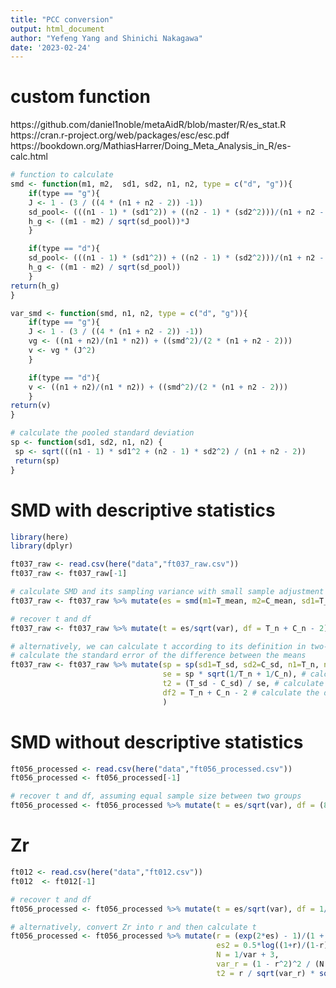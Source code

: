 ---
title: "PCC conversion"
output: html_document
author: "Yefeng Yang and Shinichi Nakagawa"
date: '2023-02-24'
---

# custom function
https://github.com/daniel1noble/metaAidR/blob/master/R/es_stat.R
https://cran.r-project.org/web/packages/esc/esc.pdf
https://bookdown.org/MathiasHarrer/Doing_Meta_Analysis_in_R/es-calc.html

```{r}
# function to calculate  
smd <- function(m1, m2,  sd1, sd2, n1, n2, type = c("d", "g")){
	if(type == "g"){
	J <- 1 - (3 / ((4 * (n1 + n2 - 2)) -1))
	sd_pool<- (((n1 - 1) * (sd1^2)) + ((n2 - 1) * (sd2^2)))/(n1 + n2 - 2)
	h_g <- ((m1 - m2) / sqrt(sd_pool))*J
	}

	if(type == "d"){
	sd_pool<- (((n1 - 1) * (sd1^2)) + ((n2 - 1) * (sd2^2)))/(n1 + n2 - 2)
	h_g <- ((m1 - m2) / sqrt(sd_pool))
	}
return(h_g)
}

var_smd <- function(smd, n1, n2, type = c("d", "g")){
	if(type == "g"){
	J <- 1 - (3 / ((4 * (n1 + n2 - 2)) -1))
	vg <- ((n1 + n2)/(n1 * n2)) + ((smd^2)/(2 * (n1 + n2 - 2)))
	v <- vg * (J^2)
	}

	if(type == "d"){
	v <- ((n1 + n2)/(n1 * n2)) + ((smd^2)/(2 * (n1 + n2 - 2)))
	}
return(v)
}

# calculate the pooled standard deviation
sp <- function(sd1, sd2, n1, n2) {
 sp <- sqrt(((n1 - 1) * sd1^2 + (n2 - 1) * sd2^2) / (n1 + n2 - 2))
 return(sp)
} 

```


# SMD with descriptive statistics

```{r}
library(here)
library(dplyr)

ft037_raw <- read.csv(here("data","ft037_raw.csv")) 
ft037_raw <- ft037_raw[-1]

# calculate SMD and its sampling variance with small sample adjustment
ft037_raw <- ft037_raw %>% mutate(es = smd(m1=T_mean, m2=C_mean, sd1=T_sd, sd2=C_sd, n1=T_n, n2=C_n, type = "g"), var = var_smd(es, n1=T_n, n2=C_n, type = "g"))

# recover t and df
ft037_raw <- ft037_raw %>% mutate(t = es/sqrt(var), df = T_n + C_n - 2)

# alternatively, we can calculate t according to its definition in two-sample test
# calculate the standard error of the difference between the means
ft037_raw <- ft037_raw %>% mutate(sp = sp(sd1=T_sd, sd2=C_sd, n1=T_n, n2=C_n), # calculate the pooled standard deviation
                                  se = sp * sqrt(1/T_n + 1/C_n), # calculate the standard error of the difference between the means # https://www.statology.org/two-sample-t-test/
                                  t2 = (T_sd - C_sd) / se, # calculate the t-value 
                                  df2 = T_n + C_n - 2 # calculate the degrees of freedom
                                  )


```


# SMD without descriptive statistics

```{r}
ft056_processed <- read.csv(here("data","ft056_processed.csv")) 
ft056_processed <- ft056_processed[-1]

# recover t and df, assuming equal sample size between two groups
ft056_processed <- ft056_processed %>% mutate(t = es/sqrt(var), df = (8 + es^2)/(4*var) - 2)
```


# Zr

```{r}
ft012 <- read.csv(here("data","ft012.csv")) 
ft012  <- ft012[-1]

# recover t and df
ft056_processed <- ft056_processed %>% mutate(t = es/sqrt(var), df = 1/var + 3 - 2)

# alternatively, convert Zr into r and then calculate t
ft056_processed <- ft056_processed %>% mutate(r = (exp(2*es) - 1)/(1 + exp(2*es)),
                                              es2 = 0.5*log((1+r)/(1-r)),
                                              N = 1/var + 3,
                                              var_r = (1 - r^2)^2 / (N - 1),
                                              t2 = r / sqrt(var_r) * sqrt(N - 2), df2 = N - 2) 


```